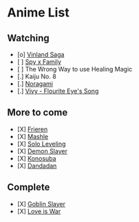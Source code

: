 = Anime List =

== Watching ==

* [o] [[Vinland Saga]]
* [ ] [[Spy x Family]]
* [ ] The Wrong Way to use Healing Magic
* [.] Kaiju No. 8
* [.] [[Noragami]]
* [.] [[Vivy - Flourite Eye's Song]]

== More to come ==

* [X] [[Frieren]]
* [X] [[Mashle]]
* [X] [[Solo Leveling]]
* [X] [[Demon Slayer]]
* [X] [[Konosuba]]
* [X] [[Dandadan]]

== Complete ==

* [X] [[Goblin Slayer]]
* [X] [[Love is War]]
